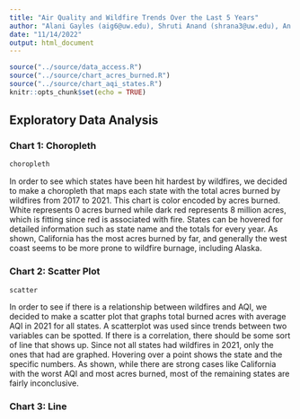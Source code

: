 ```yaml
---
title: "Air Quality and Wildfire Trends Over the Last 5 Years"
author: "Alani Gayles (aig6@uw.edu), Shruti Anand (shrana3@uw.edu), An Dao (andao27@uw.edu), Brandon Mochizuki (bmoch@uw.edu)"
date: "11/14/2022"
output: html_document
---
```


```r
source("../source/data_access.R")
source("../source/chart_acres_burned.R")
source("../source/chart_aqi_states.R")
knitr::opts_chunk$set(echo = TRUE)
```

## Exploratory Data Analysis

### Chart 1: Choropleth

```r
choropleth
```
In order to see which states have been hit hardest by wildfires, we decided to
make a choropleth that maps each state with the total acres burned by wildfires
from 2017 to 2021. This chart is color encoded by acres burned. White represents
0 acres burned while dark red represents 8 million acres, which is fitting since
red is associated with fire. States can be hovered for detailed information
such as state name and the totals for every year. As shown, California has
the most acres burned by far, and generally the west coast seems to be more
prone to wildfire burnage, including Alaska.

### Chart 2: Scatter Plot
```r
scatter
```
In order to see if there is a relationship between wildfires and AQI, we decided
to make a scatter plot that graphs total burned acres with average AQI in 2021 for
all states. A scatterplot was used since trends between two variables can be
spotted. If there is a correlation, there should be some sort of line that shows
up. Since not all states had wildfires in 2021, only the ones that had are
graphed. Hovering over a point shows the state and the specific numbers. As shown,
while there are strong cases like California with the worst AQI and most acres
burned, most of the remaining states are fairly inconclusive.

### Chart 3: Line
